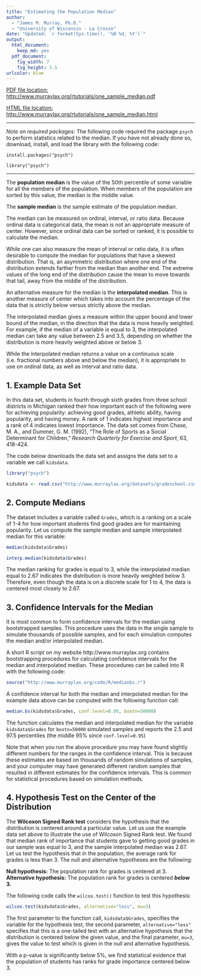 ```yaml
---
title: "Estimating the Population Median"
author: 
  - "James M. Murray, Ph.D."
  - "University of Wisconsin - La Crosse"
date: "Updated: `r format(Sys.time(), '%B %d, %Y')`"
output: 
  html_document:
    keep_md: yes
  pdf_document: 
    fig_width: 7
    fig_height: 3.5
urlcolor: blue
---
```


[PDF file location: http://www.murraylax.org/rtutorials/one_sample_median.pdf](http://www.murraylax.org/rtutorials/one_sample_median.pdf)

[HTML file location: http://www.murraylax.org/rtutorials/one_sample_median.html](http://www.murraylax.org/rtutorials/one_sample_median.html)

* * *
*Note on required packages:*  The following code required the package `psych` to perform statistics related to the median.  If you have not already done so, download, install, and load the library with the following code:

`install.packages("psych")`  

`library("psych")`

* * *

The **population median** is the value of the 50th percentile of some variable for all the members of the population.  When members of the population are sorted by this value, the median is the middle value.

The **sample median** is the sample estimate of the population median.

The median can be measured on ordinal, interval, or ratio data.  Because ordinal data is categorical data, the mean is not an appropriate measure of center.  However, since ordinal data can be sorted or ranked, it is possible to calculate the median.

While one can also measure the mean of interval or ratio data, it is often desirable to compute the median for populations that have a skewed distribution.  That is, an asymmetric distribution where one end of the distribution extends farther from the median than another end.  The extreme values of the long end of the distribution cause the mean to move towards that tail, away from the middle of the distribution.

An alternative measure for the median is the **interpolated median**.  This is another measure of center which takes into account the percentage of the data that is strictly below versus strictly above the median.  

The interpolated median gives a measure within the upper bound and lower bound of the median, in the direction that the data is more heavily weighted. For example, if the median of a variable is equal to 3, the interpolated median can take any value between 2.5 and 3.5, depending on whether the distribution is more heavily weighted above or below 3.

While the interpolated median returns a value on a continuous scale (i.e. fractional numbers above and below the median), it is appropriate to use on ordinal data, as well as interval and ratio data.

## 1. Example Data Set ##
In this data set, students in fourth through sixth grades from three school districts in Michigan ranked their how important each of the following were for achieving popularity: achieving good grades, athletic ability, having popularity, and having money.  A rank of 1 indicates highest importance and a rank of 4 indicates lowest importance.  The data set comes from Chase, M. A., and Dummer, G. M. (1992), "The Role of Sports as a Social Determinant for Children," *Research Quarterly for Exercise and Sport*, 63, 418-424.

The code below downloads the data set and assigns the data set to a variable we call `kidsdata`.

```r
library("psych")
```
```r
kidsdata <- read.csv("http://www.murraylax.org/datasets/gradeschool.csv")
```

## 2. Compute Medians ##
The dataset includes a variable called `Grades`, which is a ranking on a scale of 1-4 for how important students find good grades are for maintaining popularity.  Let us compute the sample median and sample interpolated median for this variable:

```r
median(kidsdata$Grades)
```
```r
interp.median(kidsdata$Grades)
```

The median ranking for grades is equal to 3, while the interpolated median equal to 2.67 indicates the distribution is more heavily weighted below 3.  Therefore, even though the data is on a discrete scale for 1 to 4, the data is centered most closely to 2.67.  

## 3. Confidence Intervals for the Median ##
It is most common to form confidence intervals for the median using bootstrapped samples.  This procedure uses the data in the single sample to simulate thousands of possible samples, and for each simulation computes the median and/or interpolated median.

A short R script on my website http://www.murraylax.org contains bootstrapping procedures for calculating confidence intervals for the median and interpolated median. These procedures can be called into R with the following code:
```r
source("http://www.murraylax.org/code/R/medianbs.r")
```

A confidence interval for both the median and interpolated median for the example data above can be computed with the following function call:   
```r
median.bs(kidsdata$Grades, conf.level=0.95, bootn=50000)
```
The function calculates the median and interpolated median for the variable `kidsdata$Grades` for `bootn=50000` simulated samples and reports the 2.5 and 97.5 percentiles (the middle 95% since `conf.level=0.95`)

Note that when you run the above procedure you may have found slightly different numbers for the ranges in the confidence interval.  This is because these estimates are based on thousands of random simulations of samples, and your computer may have generated different random samples that resulted in different estimates for the confidence intervals.  This is common for statistical procedures based on simulation methods. 

## 4. Hypothesis Test on the Center of the Distribution ##
The **Wilcoxon Signed Rank test** considers the hypothesis that the distribution is centered around a particular value.  Let us use the example data set above to illustrate the use of Wilcoxon Signed Rank test.  We found that median rank of importance that students gave to getting good grades in our sample was equal to 3, and the sample interpolated median was 2.67.  Let us test the hypothesis that in the population, the average rank for grades is less than 3.  The null and alternative hypotheses are the following:

**Null hypothesis:** The population rank for grades is centered at 3.   
**Alternative hypothesis:** The population rank for grades is centered ***below*** **3.**

The following code calls the `wilcox.test()` function to test this hypothesis:
```r
wilcox.test(kidsdata$Grades, alternative="less", mu=3)
```

The first parameter to the function call, `kidsdata$Grades`, specifies the variable for the hypothesis test, the second parameter, `alternative="less"` specifies that this is a one-tailed test with an alternative hypothesis that the distribution is centered below the given value, and the final parameter, `mu=3`, gives the value to test which is given in the null and alternative hypothesis.    

With a p-value is significantly below 5%, we find statistical evidence that the population of students has ranks for grade importance centered below 3.